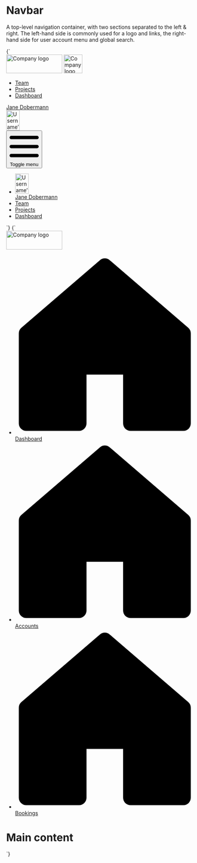 
<Meta title="UI/Navigation/Navbar" />

# Navbar

A top-level navigation container, with two sections separated to the left & right. The left-hand side is commonly used for a logo and links, the right-hand side for user account menu and global search.

<Canvas>
  <Story name="Navbar">
    {`
      <nav class="u-bg--gray-80 u-padding-s--top u-padding-s--bottom u-relative">
        <div class="a-content u-flex u-justify-between u-items-center u-flex--wrap">
          <div class="u-flex u-items-center">
            <img src="${logoLarge}" width="150" height="50" alt="Company logo" class="u-flex__shrink-0 u-margin-l--right u-hidden u-block@l" />
            <img src="${logoSmall}" width="50" height="50" alt="Company logo" class="u-flex__shrink-0 u-margin-l--right u-hidden@l" />
            <div class="u-hidden u-block@l">
              <ul class="u-flex a-list-reset">
                <li class="u-margin-m--right">
                  <a href="/" class="a-button a-button--nav">Team</a>
                </li>
                <li class="u-margin-m--right">
                  <a href="/" class="a-button a-button--nav">Projects</a>
                </li>
                <li class="u-margin-m--right">
                  <a href="/" class="a-button a-button--nav">Dashboard</a>
                </li>
              </ul>
            </div>
          </div>
          <div class="u-hidden u-block@l">
            <a href="/" class="a-button a-button--nav" aria-current="page">
              <span class="a-button__label">Jane Dobermann</span>
              <div class="a-button__icon a-avatar">
                <img src="https://placekitten.com/100/150" width="36" height="54" alt="Username’s avatar" class="a-avatar" />
              </div>
            </a>
          </div>
          <div class="u-hidden@l">
            <button class="a-button a-button--icon a-button--icon-reversed" title="Toggle menu" aria-controls="navbar-1" aria-expanded="true">
              <svg class="a-icon" xmlns="http://www.w3.org/2000/svg" viewBox="0 0 100 100">
                <path d="M6.64,14.23H93.36A5.63,5.63,0,0,1,99,19.86h0a5.63,5.63,0,0,1-5.64,5.64H6.64A5.63,5.63,0,0,1,1,19.86H1A5.63,5.63,0,0,1,6.64,14.23Zm0,30.14H93.36A5.63,5.63,0,0,1,99,50h0a5.63,5.63,0,0,1-5.64,5.63H6.64A5.63,5.63,0,0,1,1,50H1a5.64,5.64,0,0,1,5.63-5.64Zm0,30.13H93.36A5.63,5.63,0,0,1,99,80.13h0a5.63,5.63,0,0,1-5.64,5.64H6.64A5.63,5.63,0,0,1,1,80.13H1A5.63,5.63,0,0,1,6.63,74.5Z"/>
              </svg>
              <span class="u-sr-only">Toggle menu</span>
            </button>
            <ul class="u-flex u-flex--col a-list-reset o-navbar u-padding-s u-bg--gray-80" id="navbar-1">
              <li class="u-margin-s--bottom">
                <a href="/" class="a-button a-button--nav-large" aria-current="page">
                  <div class="a-button__icon a-avatar">
                    <img src="https://placekitten.com/100/150" width="36" height="54" alt="Username’s avatar" class="a-avatar" />
                  </div>
                  <span class="a-button__label">Jane Dobermann</span>
                </a>
              </li>
              <li class="u-margin-s--bottom">
                <a href="/" class="a-button a-button--nav-large">Team</a>
              </li>
              <li class="u-margin-s--bottom">
                <a href="/" class="a-button a-button--nav-large">Projects</a>
              </li>
              <li class="u-margin-s--bottom">
                <a href="/" class="a-button a-button--nav-large">Dashboard</a>
              </li>
            </ul>
          </div>
        </div>
      </nav>
    `}
  </Story>
</Canvas>

<Canvas>
  <Story name="Sidebar">
    {`
      <div class="u-flex u-height-100vh">
        <nav class="u-flex__shrink-0 u-bg--gray-80 u-padding-m--y">
          <div class="u-padding-m--bottom u-padding-xl--left u-padding-xl--right">
            <img src="${logoLarge}" width="150" height="50" alt="Company logo" class="u-flex__shrink-0" />
          </div>
          <ul class="a-list-reset u-flex u-flex--col u-padding-s--right u-padding-s--left">
            <li class="u-margin-xs--bottom">
              <a href="/" class="a-button a-button--nav">
                <svg class="a-icon a-icon--l u-margin-s--right" aria-hidden="true" xmlns="http://www.w3.org/2000/svg" viewBox="0 0 100 100">
                  <path d="M93.79,98H64.38a4.17,4.17,0,0,1-4.17-4.17V66.68H39.79V93.79A4.17,4.17,0,0,1,35.66,98H6.21A4.17,4.17,0,0,1,2,93.87V43.79a4.18,4.18,0,0,1,1.5-3.21L47.29,3a4.17,4.17,0,0,1,5.43,0L96.5,40.58A4.26,4.26,0,0,1,98,43.79V93.74A4.17,4.17,0,0,1,93.92,98Z"/>
                </svg>
                Dashboard
              </a>
            </li>
            <li class="u-margin-xs--bottom">
              <a href="/" class="a-button a-button--nav">
                <svg class="a-icon a-icon--l u-margin-s--right" aria-hidden="true" xmlns="http://www.w3.org/2000/svg" viewBox="0 0 100 100">
                  <path d="M93.79,98H64.38a4.17,4.17,0,0,1-4.17-4.17V66.68H39.79V93.79A4.17,4.17,0,0,1,35.66,98H6.21A4.17,4.17,0,0,1,2,93.87V43.79a4.18,4.18,0,0,1,1.5-3.21L47.29,3a4.17,4.17,0,0,1,5.43,0L96.5,40.58A4.26,4.26,0,0,1,98,43.79V93.74A4.17,4.17,0,0,1,93.92,98Z"/>
                </svg>
                Accounts
              </a>
            </li>
            <li class="u-margin-xs--bottom">
              <a href="/" class="a-button a-button--nav">
                <svg class="a-icon a-icon--l u-margin-s--right" aria-hidden="true" xmlns="http://www.w3.org/2000/svg" viewBox="0 0 100 100">
                  <path d="M93.79,98H64.38a4.17,4.17,0,0,1-4.17-4.17V66.68H39.79V93.79A4.17,4.17,0,0,1,35.66,98H6.21A4.17,4.17,0,0,1,2,93.87V43.79a4.18,4.18,0,0,1,1.5-3.21L47.29,3a4.17,4.17,0,0,1,5.43,0L96.5,40.58A4.26,4.26,0,0,1,98,43.79V93.74A4.17,4.17,0,0,1,93.92,98Z"/>
                </svg>
                Bookings
              </a>
            </li>
          </ul>
        </nav>
        <main class="u-flex__grow u-padding-m">
          <h1>Main content</h1>
        </main>
      </div>
    `}
  </Story>
</Canvas>

